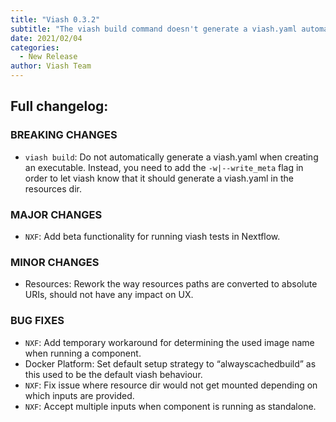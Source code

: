 ```yaml
---
title: "Viash 0.3.2"
subtitle: "The viash build command doesn't generate a viash.yaml automatically anymore, added beta functionality for running tests in Nextflow, ..."
date: 2021/02/04
categories:
  - New Release
author: Viash Team
---
```


## Full changelog:

### BREAKING CHANGES

* `viash build`: Do not automatically generate a viash.yaml when creating an executable.
  Instead, you need to add the `-w|--write_meta` flag in order to let viash know that it
  should generate a viash.yaml in the resources dir.

### MAJOR CHANGES

* `NXF`: Add beta functionality for running viash tests in Nextflow.

### MINOR CHANGES

* Resources: Rework the way resources paths are converted to absolute URIs, should not have any impact on UX.

### BUG FIXES

* `NXF`: Add temporary workaround for determining the used image name when running a component.
* Docker Platform: Set default setup strategy to "alwayscachedbuild" as this used to be the default viash behaviour.
* `NXF`: Fix issue where resource dir would not get mounted depending on which inputs are provided.
* `NXF`: Accept multiple inputs when component is running as standalone.

